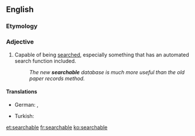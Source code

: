 ==English==

===Etymology===
{{suffix|search|able}}

===Adjective===
{{en-adj|-}}

# Capable of being [[search]]ed, especially something that has an automated search function included.
#: ''The new '''searchable''' database is much more useful than the old paper records method.''

====Translations====
{{trans-top}}
* German: {{t|de|durchsuchbar}}, {{t|de|suchbar}}
{{trans-mid}}
* Turkish: {{t|tr|aranabilir}}
{{trans-bottom}}

[[et:searchable]]
[[fr:searchable]]
[[ko:searchable]]